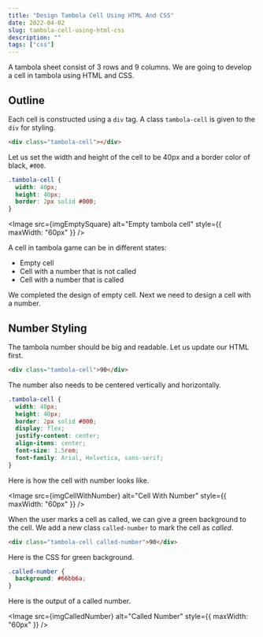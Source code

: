 ```yaml
---
title: "Design Tambola Cell Using HTML And CSS"
date: 2022-04-02
slug: tambola-cell-using-html-css
description: ""
tags: ["css"]
---
```



A tambola sheet consist of 3 rows and 9 columns. We are going to develop a cell in tambola using HTML and CSS.

## Outline

Each cell is constructed using a `div` tag. A class `tambola-cell` is given to the `div` for styling.

```html
<div class="tambola-cell"></div>
```

Let us set the width and height of the cell to be 40px and a border color of black, `#000`.

```css
.tambola-cell {
  width: 40px;
  height: 40px;
  border: 2px solid #000;
}
```

<Image
  src={imgEmptySquare}
  alt="Empty tambola cell"
  style={{ maxWidth: "60px" }}
/>

A cell in tambola game can be in different states:

- Empty cell
- Cell with a number that is not called
- Cell with a number that is called

We completed the design of empty cell. Next we need to design a cell with a number.

## Number Styling

The tambola number should be big and readable. Let us update our HTML first.

```html
<div class="tambola-cell">90</div>
```

The number also needs to be centered vertically and horizontally.

```css
.tambola-cell {
  width: 40px;
  height: 40px;
  border: 2px solid #000;
  display: flex;
  justify-content: center;
  align-items: center;
  font-size: 1.5rem;
  font-family: Arial, Helvetica, sans-serif;
}
```

Here is how the cell with number looks like.

<Image
  src={imgCellWithNumber}
  alt="Cell With Number"
  style={{ maxWidth: "60px" }}
/>

When the user marks a cell as called, we can give a green background to the cell. We add a new class `called-number` to mark the cell as _called_.

```html
<div class="tambola-cell called-number">90</div>
```

Here is the CSS for green background.

```css
.called-number {
  background: #66bb6a;
}
```

Here is the output of a called number.

<Image src={imgCalledNumber} alt="Called Number" style={{ maxWidth: "60px" }} />
